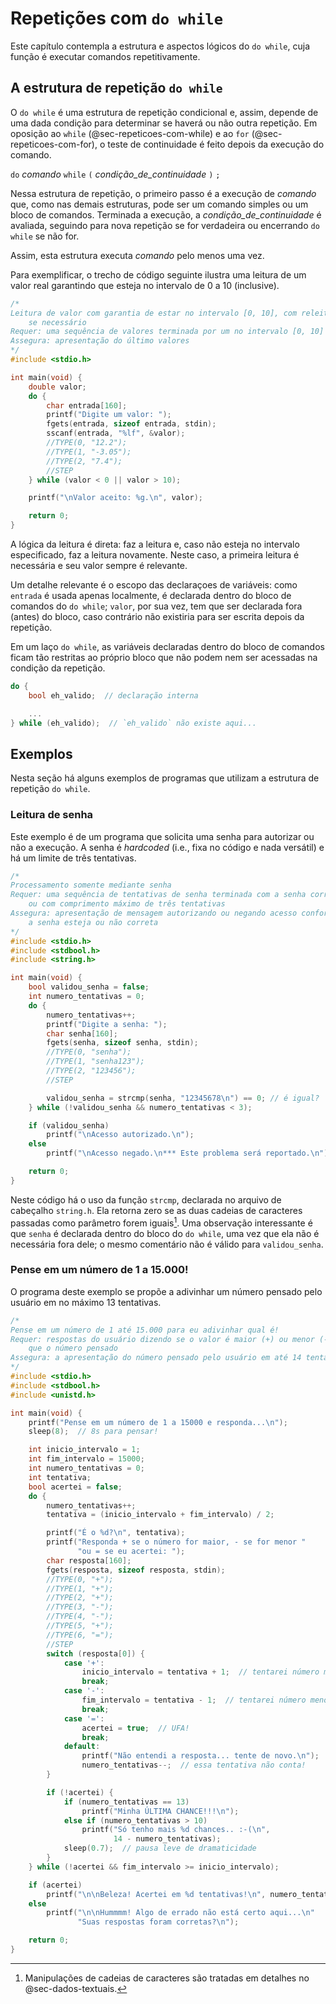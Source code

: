 # Repetições com `do while` {#sec-repeticoes-com-do-while}

Este capítulo contempla a estrutura e aspectos lógicos do `do while`, cuja função é executar comandos repetitivamente.


## A estrutura de repetição `do while`

O `do while` é uma estrutura de repetição condicional e, assim, depende de uma dada condição para determinar se haverá ou não outra repetição. Em oposição ao `while` (@sec-repeticoes-com-while) e ao `for` (@sec-repeticoes-com-for), o teste de continuidade é feito depois da execução do comando.

`\index{do while@\texttt{do while}}`{=latex}

::: {.callout}
`do` _comando_ `while` `(` _condição\_de\_continuidade_ `)` `;`
:::

Nessa estrutura de repetição, o primeiro passo é a execução de _comando_ que, como nas demais estruturas, pode ser um comando simples ou um bloco de comandos. Terminada a execução, a _condição\_de\_continuidade_ é avaliada, seguindo para nova repetição se for verdadeira ou encerrando `do while` se não for.

Assim, esta estrutura executa _comando_ pelo menos uma vez.

Para exemplificar, o trecho de código seguinte ilustra uma leitura de um valor real garantindo que esteja no intervalo de 0 a 10 (inclusive).

```c
/*
Leitura de valor com garantia de estar no intervalo [0, 10], com releitura
    se necessário
Requer: uma sequência de valores terminada por um no intervalo [0, 10]
Assegura: apresentação do último valores
*/
#include <stdio.h>

int main(void) {
    double valor;
    do {
        char entrada[160];
        printf("Digite um valor: ");
        fgets(entrada, sizeof entrada, stdin);
        sscanf(entrada, "%lf", &valor);
        //TYPE(0, "12.2");
        //TYPE(1, "-3.05");
        //TYPE(2, "7.4");
        //STEP
    } while (valor < 0 || valor > 10);

    printf("\nValor aceito: %g.\n", valor);

    return 0;
}
```


A lógica da leitura é direta: faz a leitura e, caso não esteja no intervalo especificado, faz a leitura novamente. Neste caso, a primeira leitura é necessária e seu valor sempre é relevante. 

Um detalhe relevante é o escopo das declaraçoes de variáveis: como `entrada` é usada apenas localmente, é declarada dentro do bloco de comandos do `do while`; `valor`, por sua vez, tem que ser declarada fora (antes) do bloco, caso contrário não existiria para ser escrita depois da repetição.


::: {.callout-warning title="Curiosidade"}
Em um laço `do while`, as variáveis declaradas dentro do bloco de comandos ficam tão restritas ao próprio bloco que não podem nem ser acessadas na condição da repetição.

```c
do {
    bool eh_valido;  // declaração interna

    ...
} while (eh_valido);  // `eh_valido` não existe aqui...
```
:::



## Exemplos
Nesta seção há alguns exemplos de programas que utilizam a estrutura de repetição `do while`.



### Leitura de senha
Este exemplo é de um programa que solicita uma senha para autorizar ou não a execução. A senha é _hardcoded_ (i.e., fixa no código e nada versátil) e há um limite de três tentativas.

```c
/*
Processamento somente mediante senha
Requer: uma sequência de tentativas de senha terminada com a senha correta
    ou com comprimento máximo de três tentativas
Assegura: apresentação de mensagem autorizando ou negando acesso conforme a
    a senha esteja ou não correta
*/
#include <stdio.h>
#include <stdbool.h>
#include <string.h>

int main(void) {
    bool validou_senha = false;
    int numero_tentativas = 0;
    do {
        numero_tentativas++;
        printf("Digite a senha: ");
        char senha[160];
        fgets(senha, sizeof senha, stdin);
        //TYPE(0, "senha");
        //TYPE(1, "senha123");
        //TYPE(2, "123456");
        //STEP

        validou_senha = strcmp(senha, "12345678\n") == 0; // é igual?
    } while (!validou_senha && numero_tentativas < 3);

    if (validou_senha)
        printf("\nAcesso autorizado.\n");
    else
        printf("\nAcesso negado.\n*** Este problema será reportado.\n");

    return 0;
}
```

Neste código há o uso da função `strcmp`, declarada no arquivo de cabeçalho `string.h`. Ela retorna zero se as duas cadeias de caracteres passadas como parâmetro forem iguais[^capitulo-strings]. Uma observação interessante é que `senha` é declarada dentro do bloco do `do while`, uma vez que ela não é necessária fora dele; o mesmo comentário não é válido para `validou_senha`.

[^capitulo-strings]: Manipulações de cadeias de caracteres são tratadas em detalhes no @sec-dados-textuais.


### Pense em um número de 1 a 15.000!

O programa deste exemplo se propõe a adivinhar um número pensado pelo usuário em no máximo 13\ tentativas.

```c
/*
Pense em um número de 1 até 15.000 para eu adivinhar qual é!
Requer: respostas do usuário dizendo se o valor é maior (+) ou menor (-)
    que o número pensado
Assegura: a apresentação do número pensado pelo usuário em até 14 tentativas
*/
#include <stdio.h>
#include <stdbool.h>
#include <unistd.h>

int main(void) {
    printf("Pense em um número de 1 a 15000 e responda...\n");
    sleep(8);  // 8s para pensar!

    int inicio_intervalo = 1;
    int fim_intervalo = 15000;
    int numero_tentativas = 0;
    int tentativa;
    bool acertei = false;
    do {
        numero_tentativas++;
        tentativa = (inicio_intervalo + fim_intervalo) / 2;

        printf("É o %d?\n", tentativa);
        printf("Responda + se o número for maior, - se for menor "
               "ou = se eu acertei: ");
        char resposta[160];
        fgets(resposta, sizeof resposta, stdin);
        //TYPE(0, "+");
        //TYPE(1, "+");
        //TYPE(2, "+");
        //TYPE(3, "-");
        //TYPE(4, "-");
        //TYPE(5, "+");
        //TYPE(6, "=");
        //STEP
        switch (resposta[0]) {
            case '+':
                inicio_intervalo = tentativa + 1;  // tentarei número maior
                break;
            case '-':
                fim_intervalo = tentativa - 1;  // tentarei número menor
                break;
            case '=':
                acertei = true;  // UFA!
                break;
            default:
                printf("Não entendi a resposta... tente de novo.\n");
                numero_tentativas--;  // essa tentativa não conta!
        }

        if (!acertei) {
            if (numero_tentativas == 13)
                printf("Minha ÚLTIMA CHANCE!!!\n");
            else if (numero_tentativas > 10)
                printf("Só tenho mais %d chances.. :-(\n",
                       14 - numero_tentativas);
            sleep(0.7);  // pausa leve de dramaticidade
        }
    } while (!acertei && fim_intervalo >= inicio_intervalo);

    if (acertei)
        printf("\n\nBeleza! Acertei em %d tentativas!\n", numero_tentativas);
    else
        printf("\n\nHummmm! Algo de errado não está certo aqui...\n"
               "Suas respostas foram corretas?\n");

    return 0;
}
```